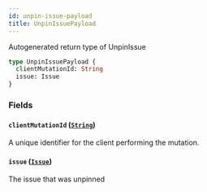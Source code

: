 ```yaml
---
id: unpin-issue-payload
title: UnpinIssuePayload
---
```


Autogenerated return type of UnpinIssue

```graphql
type UnpinIssuePayload {
  clientMutationId: String
  issue: Issue
}
```

### Fields

#### `clientMutationId` ([`String`](/docs/api/scalars/string))

A unique identifier for the client performing the mutation.

#### `issue` ([`Issue`](/docs/api/objects/issue))

The issue that was unpinned
